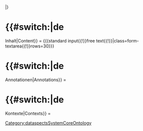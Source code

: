 |}
{{{end template}}}
= {{#switch:{{CONTENTLANG}}|de=Inhalt|Content}} =
<nowiki>{{{</nowiki>standard input{{!}}free text{{!}}|class=form-textarea{{!}}rows=30<nowiki>}}}</nowiki>
= {{#switch:{{CONTENTLANG}}|de=Annotationen|Annotations}} =
{{ForTemplateAnnotation}}
= {{#switch:{{CONTENTLANG}}|de=Kontexte|Contexts}} =
{{ForTemplateContext}}<noinclude>[[Category:dataspectsSystemCoreOntology]]</noinclude>
